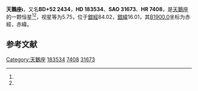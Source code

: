 {{Starbox begin
| name = 天鵝座ι
}}
{{Starbox observe
| epoch = [[J2000.0|J2000.0]]
| constell = [[天鵝座|天鵝座]]<ref name=SIMBAD>{{cite web
 | url=http://simbad.u-strasbg.fr/simbad/sim-id?Ident=HR+7408
 | title=Pulsating variable Star
 | publisher=Centre de Données astronomiques de Strasbourg
 | work=SIMBAD
 | accessdate=2012-07-13
 | archive-date=2016-03-16
 | archive-url=https://web.archive.org/web/20160316081159/http://simbad.u-strasbg.fr/simbad/sim-id?Ident=HR+7408
 | dead-url=no
 }}</ref><ref name=DATA>{{cite web
 | url=http://vizier.u-strasbg.fr/viz-bin/VizieR-5?-out.add=.&-source=5050&-corr=PK=HR&-out.max=9999&HR=7408
 | title=VizieR Detailed Page
 | accessdate=2012-07-13
 | archive-date=2016-03-05
 | archive-url=https://web.archive.org/web/20160305003647/http://vizier.u-strasbg.fr/viz-bin/VizieR-5?-out.add=.&-source=5050&-corr=PK=HR&-out.max=9999&HR=7408
 | dead-url=no
 }}</ref>
| 星官 = 
| ra = {{RA|19|27|25.9}}<ref name=SIMBAD /><ref name=DATA />
| dec = {{DEC|+52|19|14}}<ref name=SIMBAD /><ref name=DATA />
| appmag_v = 5.75<ref name=SIMBAD /><ref name=DATA />
}}
{{Starbox character
| class = A1V<ref name=SIMBAD /><ref name=DATA />
| b-v = 0<ref name=SIMBAD /><ref name=DATA />
| u-b = -0.01<ref name=SIMBAD /><ref name=DATA />
| r-i = <ref name=SIMBAD /><ref name=DATA />
| variable = 
}}
{{Starbox astrometry
| radial_v = -0.01
| prop_mo_ra = 2
| parallax = 
| p_error = 
}}
{{Starbox catalog
| names =BD+52 2434，[[SAO星表|SAO]] 31673，[[HD星表|HD]] 183534，[[HR星表|HR]] 7408}}
{{Starbox reference |Simbad=HR+7408}}
{{Starbox end}}

'''天鵝座ι'''，又名'''BD+52 2434'''，'''HD 183534'''、'''SAO 31673'''、'''HR 7408'''，是[[天鵝座|天鵝座]]的一颗恒星<ref name=SIMBAD /><ref name=DATA />，视星等为5.75，位于[[銀道座標系|銀經]]84.02，[[銀道座標系|銀緯]]16.01，其[[B1900.0|B1900.0]]坐标为赤經{{RA|19|24|59}}，赤緯{{DEC|+52|16.01|0}}。

== 参考文献 ==
{{reflist}}

{{star-stub}}

{{天鵝座恒星}}
[[Category:天鵝座|Category:天鵝座]]
[[Category:HD和HDE天體|183534]]
[[Category:HR天體|7408]]
[[Category:SAO天體|31673]]